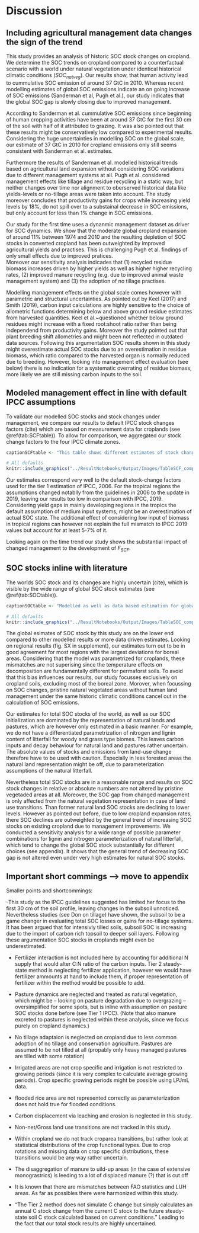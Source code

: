 # Discussion

## Including agricultural management data changes the sign of the trend

This study provides an analysis of historic SOC stock changes on cropland. We determine the SOC trends on cropland compared to a counterfactual scenario with a world under natural vegetation under identical historical climatic conditions ($SOC_{natveg}$). Our results show, that human activity lead to cummulative SOC emission of around 37 GtC in 2010. Whereas recent modelling estimates of global SOC emissions indicate an on going increase of SOC emissions (Sanderman et al, Pugh et al.), our study indicates that the global SOC gap is slowly closing due to improved management. 

According to Sanderman et al. cummulative SOC emissions since beginning of human cropping activities have been at around 37 GtC for the first 30 cm of the soil with half of it attributed to grazing. It was also pointed out that these results might be conservatively low compared to experimental results. Considering the huge uncertainties in modelling SOC on the global scale, our estimate of 37 GtC in 2010 for cropland emissions only still seems consistent with Sanderman et al. estimates. 

Furthermore the results of Sanderman et al. modelled historical trends based on agricultural land expansion without considering SOC variations due to different management systems at all. Pugh et al. considered management effects like tillage and residue recycling in a static way, but neither changes over time nor alignment to oberserved historical data like yields-levels or no-tillage areas were taken into account. The study moreover concludes that productivity gains for crops while increasing yield levels by 18%, do not spill over to a substainal decrease in SOC emissions, but only account for less than 1% change in SOC emissions.

Our study for the first time uses a dynanmic management dataset as driver for SOC dynamics. We show that the moderate global cropland expansion of around 11% between 1974 and 2010 and the resulting depletion of SOC stocks in converted cropland has been outweighted by improved agricultural yields and practises. This is challenging Pugh et al. findings of only small effects due to improved pratices.  
Moreover our sensitivity analysis indicades that (1) recycled residue biomass increases driven by higher yields as well as higher higher recycling rates, (2) improved manure recycling (e.g. due to improved animal waste management system) and (3) the adoption of no tillage practises.   

Modelling management effects on the global scale comes however with parametric and structural uncertainties. As pointed out by Keel (2017) and Smith (2019), carbon input calculations are highly sensitive to the choice of allometric functions
determining below and above ground residue estimates from harvested quantities. Keel et al.~questioned whether below ground residues might increase with a fixed root:shoot ratio rather than being independend from productivity gains. Moreover the study pointed out that plant breeding shift allometries and might been not reflected in outdated data sources. Following this argumentation SOC results shown in this study might overestimate actual SOC stocks due to an overestimation in residue biomass, which ratio compared to the harvested organ is normally reduced due to breeding. However, looking into management effect evaluation (see below) there is no indication for a systematic overrating of residue biomass, more likely we are still missing carbon inputs to the soil.

## Modeled management effect in line with default IPCC assumptions

To validate our modelled SOC stocks and stock changes under management, we compare our results to default IPCC stock changes factors (cite) which are based on measurement data for croplands (see \@ref(tab:SCFtable)). To allow for comparison, we aggregated our stock change factors to the four IPCC climate zones. 

```r
captionSCFtable <- "This table shows different estimates of stock change factors $F_{SCF}$, defined as the SOC stock of managed croplands relative to the counterfactual SOC stock of undisturbed natural vegetation. We compare average values for four IPCC climate zone classifications. IPCC 2006 and 2019 default factors (medium input) as well as altered factors for low input of organic matter without any other subsystem consideration are compared to results for 1990 and 2010 of this study (SOC budget).}"
```

```r
# All defaults
knitr::include_graphics("../ResultNotebooks/Output/Images/TableSCF_comparison.png")
```

Our estimates correspond very well to the default stock-change factors used for the tier 1 estimation of IPCC, 2006. For the tropical regions the assumptions changed notablly from the guidelines in 2006 to the update in 2019, leaving our results too low in comparison with IPCC, 2019. Considering yield gaps in mainly developing regions in the tropics the default assumption of medium input systems, might be an overestimation of actual SOC state. The additional effect of considering low input of biomass in tropical regions can however not explain the full mismatch to IPCC 2019 values but account for at least 5-7% of it. 

Looking again on the time trend our study shows the substantial impact of changed management to the development of $F_{SCF}$.

## SOC stocks inline with literature

The worlds SOC stock and its changes are highly uncertain (cite), which is visible by the wide range of global SOC stock estimates (see \@ref(tab:SOCtable)).

```r
captionSOCtable <- "Modelled as well as data based estimation for global SOC stock in GtC for the first 30 cm of soil aggregated over all land area. Note that SoilGrids, GSOC and WISE do not consider changes over time and rely on soil profile data gather over a long period of time, which makes it hard to pinpoint a specific year to these SOC estimations. In this context they will be compared to modelled data (LPJmL4, this study) for the year 2010."
```

```r
# All defaults
knitr::include_graphics("../ResultNotebooks/Output/Images/TableSOC_comparison.png")
```

The global esimates of SOC stock by this study are on the lower end compared to other modelled results or more data driven estimates. Looking on regional results (fig. SX in supplement), our estimates turn out to be in good agreement for most regions with the largest deviations for boreal areas. Considering that the model was parametrized for croplands, these mismatches are not superising since the temperature effects on decomposition are fundamentally different for permaforst soils. To avoid that this bias influences our results, our study focusses exclusively on cropland soils, excluding most of the boreal zone. Morover, when focussing on SOC changes, pristine natural vegetated areas without human land management under the same historic climatic conditions cancel out in the calculation of SOC emissions. 

Our estimates for total SOC stocks of the world, as well as our SOC initialization are dominated by the representation of natural lands and pastures, which are however only estimated in a basic manner. For example, we do not have a differentiated parametrization of nitrogen and lignin content of litterfall for woody and grass type biomes. This leaves carbon inputs and decay behaviour for natural land and pastures rather uncertain. The absolute values of stocks and emissions from land-use change therefore have to be used with caution. Especially in less forested areas the natural land representation might be off, due to parameterization assumptions of the natural litterfall.

Nevertheless total SOC stocks are in a reasonable range and results on SOC stock changes in relative or absolute numbers are not altered by pristine vegetaded areas at all. Moreover, the SOC gap from changed management is only affected from the natural vegetation representation in case of land use transitions. Than former natural land SOC stocks are declining to lower levels. However as pointed out before, due to low cropland expansion rates, there SOC declines are outweighted by the general trend of increasing SOC stocks on existing cropland due to management improvements.
We conducted a sensitivity analysis for a wide range of possible parameter combinations for lignin and nitrogen parameterization of natural litterfall, which tend to change the global SOC stock substantially for different choices
(see appendix). It shows that the general trend of decreasing SOC gap is not altered even under very high estimates for natural SOC stocks.




## Important short commings --> move to appendix

Smaller points and shortcommings:

-This study as the IPCC guidelines suggested has limited her focus to the first 30 cm of the soil profile, leaving changes in the subsoil unnoticed. Nevertheless studies (see Don on tillage) have shown, the subsoil to be a game changer in evaluating total SOC losses or gains for no-tillage systems. It has been argued that for intensivly tilled soils, subsoil SOC is increasing due to the import of carbon rich topsoil to deeper soil layers. Following these argumentation SOC stocks in croplands might even be underestimated.

- Fertilizer interaction is not included here by accounting for additional N supply that would alter C:N ratio of the carbon inputs. Tier 2 steady-state method is neglecting fertilizer application, however we would have fertilizer ammounts at hand to include them, if proper representation of fertilizer within the method would be possible to add. 

- Pasture dynamics are neglected and treated as natural vegetation, which might be -- looking on pasture degradation due to overgrazing -- oversimplified for some spots, but is inline with assumption on pasture SOC stocks done before (see Tier 1 IPCC). (Note that also manure excreted to pastures is neglected within these analysis, since we focus purely on cropland dynamics.)

- No tillage adaptaion is neglected on cropland due to less common adoption of no tillage and conservation agriculture. Pastures are assumed to be not tilled at all (propably only heavy managed pastures are tilled with some rotation)

- Irrigated areas are not crop specific and irrigation is not restricted to growing periods (since it is very complex to calculate average growing periods). Crop specific growing periods might be possible using LPJmL data.

- flooded rice area are not represented correctly as parameterization does not hold true for flooded conditions.

- Carbon displacement via leaching and erosion is neglected in this study.

- Non-net/Gross land use transitions are not tracked in this study.

- Within cropland we do not track croparea transitions, but rather look at statistical distributions of the crop functional types. Due to crop rotations and missing data on crop specific distributions, these transitions would be any way rather uncertain.

- The disaggregation of manure to uild-up areas (in the case of extensive monograstrics) is leeding to a lot of displaced manure (?) that is cut off

- It is known that there are mismatches between FAO statistics and LUH areas. As far as possibles there were harmonized within this study.

- "The Tier 2 method does not simulate C change but simply calculates an annual C stock change from the
current C stock to the future steady-state soil C stock calculated based on current conditions." Leading to the fact that our total stock results are highly uncertained.